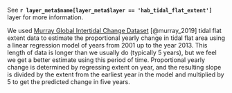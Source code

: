 See **`r layer_meta$name[layer_meta$layer == 'hab_tidal_flat_extent']`** layer for more information.


We used [Murray Global Intertidal Change Dataset](https://www.intertidal.app/home) [@murray_2019] tidal flat extent data to estimate the proportional yearly change in tidal flat area using a linear regression model of years from 2001 up to the year 2013. This length of data is longer than we usually do (typically 5 years), but we feel we get a better estimate using this period of time. Proportional yearly change is determined by regressing extent on year, and the resulting slope is divided by the extent from the earliest year in the model and multiplied by 5 to get the predicted change in five years. 